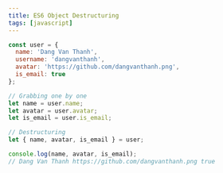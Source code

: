 ```yaml
---
title: ES6 Object Destructuring
tags: [javascript]
---
```


```js
const user = {
  name: 'Dang Van Thanh',
  username: 'dangvanthanh',
  avatar: 'https://github.com/dangvanthanh.png',
  is_email: true
};

// Grabbing one by one
let name = user.name;
let avatar = user.avatar;
let is_email = user.is_email;

// Destructuring
let { name, avatar, is_email } = user;

console.log(name, avatar, is_email);
// Dang Van Thanh https://github.com/dangvanthanh.png true
```
